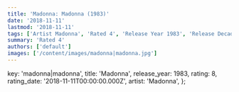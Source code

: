 ```yaml
---
title: 'Madonna: Madonna (1983)'
date: '2018-11-11'
lastmod: '2018-11-11'
tags: ['Artist Madonna', 'Rated 4', 'Release Year 1983', 'Release Decade 1980']
summary: 'Rated 4'
authors: ['default']
images: ['/content/images/madonna|madonna.jpg']
---
```


  key: 'madonna|madonna',
  title: 'Madonna',
  release_year: 1983,
  rating: 8,
  rating_date: '2018-11-11T00:00:00.000Z',
  artist: 'Madonna',
};

<MusicRating data={data} />
